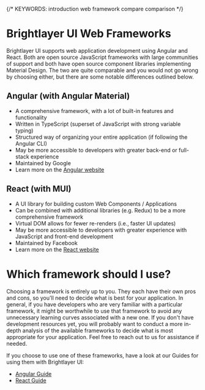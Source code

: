
{/* KEYWORDS: introduction web framework compare comparison */}

# Brightlayer UI Web Frameworks

Brightlayer UI supports web application development using Angular and React. Both are open source JavaScript frameworks with large communities of support and both have open source component libraries implementing Material Design. The two are quite comparable and you would not go wrong by choosing either, but there are some notable differences outlined below.

## Angular (with Angular Material)

-   A comprehensive framework, with a lot of built-in features and functionality
-   Written in TypeScript (superset of JavaScript with strong variable typing)
-   Structured way of organizing your entire application (if following the Angular CLI)
-   May be more accessible to developers with greater back-end or full-stack experience
-   Maintained by Google
-   Learn more on the [Angular website](https://angular.io/)

## React (with MUI)

-   A UI library for building custom Web Components / Applications
-   Can be combined with additional libraries (e.g. Redux) to be a more comprehensive framework
-   Virtual DOM allows for fewer re-renders (i.e., faster UI updates)
-   May be more accessible to developers with greater experience with JavaScript and front-end development
-   Maintained by Facebook
-   Learn more on the [React website](https://reactjs.org/)

<Divider style={{}} />

# Which framework should I use?

Choosing a framework is entirely up to you. They each have their own pros and cons, so you'll need to decide what is best for your application. In general, if you have developers who are very familiar with a particular framework, it might be worthwhile to use that framework to avoid any unnecessary learning curves associated with a new one. If you don't have development resources yet, you will probably want to conduct a more in-depth analysis of the available frameworks to decide what is most appropriate for your application. Feel free to reach out to us for assistance if needed.

If you choose to use one of these frameworks, have a look at our Guides for using them with Brightlayer UI:

-   [Angular Guide](/development/frameworks-web/angular)
-   [React Guide](/development/frameworks-web/react)
